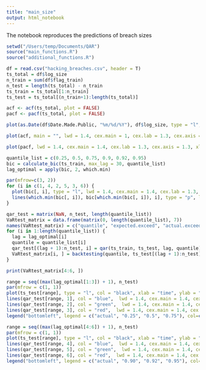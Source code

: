 ```yaml
---
title: "main_size"
output: html_notebook
---
```


The notebook reproduces the predictions of breach sizes 

```r
setwd("/Users/temp/Documents/QAR")
source("main_functions.R")
source("additional_functions.R")

df = read.csv("hacking_breaches.csv", header = T) 
ts_total = df$log_size
n_train = sum(df$flag_train)
n_test = length(ts_total) - n_train
ts_train = ts_total[1:n_train]
ts_test = ts_total[(n_train+1):length(ts_total)]

acf <- acf(ts_total, plot = FALSE)
pacf <- pacf(ts_total, plot = FALSE) 
```

```r
plot(as.Date(df$Date.Made.Public, "%m/%d/%Y"), df$log_size, type = "l", lwd = 1.4, cex.main = 1.4, cex.lab = 1.3, cex.axis = 1.3, xlab = "time", ylab = "", main = "log breach sizes")
```


```r
plot(acf, main = "", lwd = 1.4, cex.main = 1, cex.lab = 1.3, cex.axis = 1.3, xlab = "lag", ylab = "ACF")
```
```r
plot(pacf, lwd = 1.4, cex.main = 1.4, cex.lab = 1.3, cex.axis = 1.3, xlab = "lag", ylab = "PACF", main = "")
```


```r
quantile_list = c(0.25, 0.5, 0.75, 0.9, 0.92, 0.95)
bic = calculate_bic(ts_train, max_lag = 30, quantile_list)
lag_optimal = apply(bic, 2, which.min)
```

```r
par(mfrow=c(3, 2))
for (i in c(1, 4, 2, 5, 3, 6)) {
  plot(bic[, i], type = "l", lwd = 1.4, cex.main = 1.4, cex.lab = 1.3, cex.axis = 1.3, xlab = "lag", ylab = "BIC", main = paste("quantile", quantile_list[i], sep = " = "))
  lines(which.min(bic[, i]), bic[which.min(bic[, i]), i], type = "p", lwd = 2, col = "red")
}
```
```r
qar_test = matrix(NaN, n_test, length(quantile_list))
VaRtest_matrix = data.frame(matrix(0, length(quantile_list), 7))
names(VaRtest_matrix) = c("quantile", "expected.exceed", "actual.exceed", "uc.LRp", "cc.LRp", "uc.Decision", "cc.Decision")
for (i in 1:length(quantile_list)) {
  lag = lag_optimal[i]
  quantile = quantile_list[i]
  qar_test[(lag + 1):n_test, i] = qar(ts_train, ts_test, lag, quantile)
  VaRtest_matrix[i, ] = backtesting(quantile, ts_test[(lag + 1):n_test], qar_test[(lag + 1):n_test, i])
}
```

```r
print(VaRtest_matrix[4:6, ])
```

```r
range = seq((max(lag_optimal[1:3]) + 1), n_test)
par(mfrow = c(1, 1))
plot(ts_test[range], type = "l", col = "black", xlab = "time", ylab = "log breach sizes", main = "QAR", lwd = 1.4, cex.main = 1.4, cex.lab = 1.3, cex.axis = 1.3)
lines(qar_test[range, 1], col = "blue",  lwd = 1.4, cex.main = 1.4, cex.lab = 1.3, cex.axis = 1.3)
lines(qar_test[range, 2], col = "green",  lwd = 1.4, cex.main = 1.4, cex.lab = 1.3, cex.axis = 1.3)
lines(qar_test[range, 3], col = "red",  lwd = 1.4, cex.main = 1.4, cex.lab = 1.3, cex.axis = 1.3)
legend("bottomleft", legend = c("actual", "0.25", "0.5", "0.75"), col=c("black", "blue", "green", "red"), lty=1, cex=0.55,  lwd = 1.4)
```

```r
range = seq((max(lag_optimal[4:6]) + 1), n_test)
par(mfrow = c(1, 1))
plot(ts_test[range], type = "l", col = "black", xlab = "time", ylab = "log breach sizes", main = "QAR", lwd = 1.4, cex.main = 1.4, cex.lab = 1.3, cex.axis = 1.3)
lines(qar_test[range, 4], col = "blue",  lwd = 1.4, cex.main = 1.4, cex.lab = 1.3, cex.axis = 1.3)
lines(qar_test[range, 5], col = "green",  lwd = 1.4, cex.main = 1.4, cex.lab = 1.3, cex.axis = 1.3)
lines(qar_test[range, 6], col = "red",  lwd = 1.4, cex.main = 1.4, cex.lab = 1.3, cex.axis = 1.3)
legend("bottomleft", legend = c("actual", "0.90", "0.92", "0.95"), col=c("black", "blue", "green", "red"), lty=1, cex=0.55,  lwd = 1.4)
```

